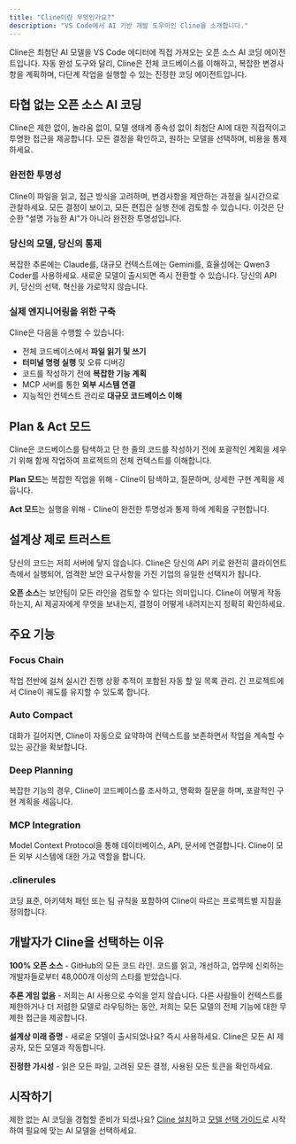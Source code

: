 ```yaml
---
title: "Cline이란 무엇인가요?"
description: "VS Code에서 AI 기반 개발 도우미인 Cline을 소개합니다."
---
```


Cline은 최첨단 AI 모델을 VS Code 에디터에 직접 가져오는 오픈 소스 AI 코딩 에이전트입니다. 자동 완성 도구와 달리, Cline은 전체 코드베이스를 이해하고, 복잡한 변경사항을 계획하며, 다단계 작업을 실행할 수 있는 진정한 코딩 에이전트입니다.

## 타협 없는 오픈 소스 AI 코딩

Cline은 제한 없이, 놀라움 없이, 모델 생태계 종속성 없이 최첨단 AI에 대한 직접적이고 투명한 접근을 제공합니다. 모든 결정을 확인하고, 원하는 모델을 선택하며, 비용을 통제하세요.

### 완전한 투명성

Cline이 파일을 읽고, 접근 방식을 고려하며, 변경사항을 제안하는 과정을 실시간으로 관찰하세요. 모든 결정이 보이고, 모든 편집은 실행 전에 검토할 수 있습니다. 이것은 단순한 "설명 가능한 AI"가 아니라 완전한 투명성입니다.

### 당신의 모델, 당신의 통제

복잡한 추론에는 Claude를, 대규모 컨텍스트에는 Gemini를, 효율성에는 Qwen3 Coder를 사용하세요. 새로운 모델이 출시되면 즉시 전환할 수 있습니다. 당신의 API 키, 당신의 선택. 혁신을 가로막지 않습니다.

### 실제 엔지니어링을 위한 구축

Cline은 다음을 수행할 수 있습니다:
-   전체 코드베이스에서 **파일 읽기 및 쓰기**
-   **터미널 명령 실행** 및 오류 디버깅
-   코드를 작성하기 전에 **복잡한 기능 계획**
-   MCP 서버를 통한 **외부 시스템 연결**
-   지능적인 컨텍스트 관리로 **대규모 코드베이스 이해**

## Plan & Act 모드

Cline은 코드베이스를 탐색하고 단 한 줄의 코드를 작성하기 전에 포괄적인 계획을 세우기 위해 함께 작업하여 프로젝트의 전체 컨텍스트를 이해합니다.

**Plan 모드**는 복잡한 작업을 위해 - Cline이 탐색하고, 질문하며, 상세한 구현 계획을 세웁니다.

**Act 모드**는 실행을 위해 - Cline이 완전한 투명성과 통제 하에 계획을 구현합니다.

## 설계상 제로 트러스트

당신의 코드는 저희 서버에 닿지 않습니다. Cline은 당신의 API 키로 완전히 클라이언트 측에서 실행되어, 엄격한 보안 요구사항을 가진 기업의 유일한 선택지가 됩니다.

**오픈 소스**는 보안팀이 모든 라인을 검토할 수 있다는 의미입니다. Cline이 어떻게 작동하는지, AI 제공자에게 무엇을 보내는지, 결정이 어떻게 내려지는지 정확히 확인하세요.

## 주요 기능

### Focus Chain
작업 전반에 걸쳐 실시간 진행 상황 추적이 포함된 자동 할 일 목록 관리. 긴 프로젝트에서 Cline이 궤도를 유지할 수 있도록 합니다.

### Auto Compact
대화가 길어지면, Cline이 자동으로 요약하여 컨텍스트를 보존하면서 작업을 계속할 수 있는 공간을 확보합니다.

### Deep Planning
복잡한 기능의 경우, Cline이 코드베이스를 조사하고, 명확화 질문을 하며, 포괄적인 구현 계획을 세웁니다.

### MCP Integration
Model Context Protocol을 통해 데이터베이스, API, 문서에 연결합니다. Cline이 모든 외부 시스템에 대한 가교 역할을 합니다.

### .clinerules
코딩 표준, 아키텍처 패턴 또는 팀 규칙을 포함하여 Cline이 따르는 프로젝트별 지침을 정의합니다.

## 개발자가 Cline을 선택하는 이유

**100% 오픈 소스** - GitHub의 모든 코드 라인. 코드를 읽고, 개선하고, 업무에 신뢰하는 개발자들로부터 48,000개 이상의 스타를 받았습니다.

**추론 게임 없음** - 저희는 AI 사용으로 수익을 얻지 않습니다. 다른 사람들이 컨텍스트를 제한하거나 더 저렴한 모델로 라우팅하는 동안, 저희는 모든 모델의 전체 기능에 대한 무제한 접근을 제공합니다.

**설계상 미래 증명** - 새로운 모델이 출시되었나요? 즉시 사용하세요. Cline은 모든 AI 제공자, 모든 모델과 작동합니다.

**진정한 가시성** - 읽은 모든 파일, 고려된 모든 결정, 사용된 모든 토큰을 확인하세요.

## 시작하기

제한 없는 AI 코딩을 경험할 준비가 되셨나요? [Cline 설치](/getting-started/installing-cline)하고 [모델 선택 가이드](/getting-started/model-selection-guide)로 시작하여 필요에 맞는 AI 모델을 선택하세요.
